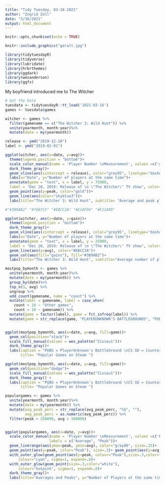 ```yaml
---
title: "Tidy Tuesday, 03-16-2021"
author: "Ingrid Zoll"
date: "3/16/2021"
output: html_document
---
```


```r
knitr::opts_chunk$set(echo = TRUE)
```

```r
knitr::include_graphics("geralt.jpg")
```

```r
library(tidytuesdayR)
library(tidyverse)
library(lubridate)
library(hrbrthemes)
library(ggdark)
library(wesanderson)
library(ggfx)
```

My boyfriend introduced me to The Witcher 

```r
# Get the Data
tuesdata <- tidytuesdayR::tt_load('2021-03-16')
games <- tuesdata$games
```

```r
witcher <- games %>%
  filter(gamename == c("The Witcher 3: Wild Hunt")) %>%
  unite(yearmonth, month:year)%>%
  mutate(date = my(yearmonth))

release <- ymd("2019-12-20")
label <- ymd("2019-02-01")

ggplot(witcher, aes(x=date, y=avg))+
  theme(legend.position = "bottom")+
  scale_color_manual(name = 'Player Number \nMeasurement', values =c('gold'="#E1AF00",'skyblue3'="#78B7C5"), labels = c("Peak", "Average"))+
  dark_theme_gray()+
  geom_vline(aes(xintercept = release), color="grey95", linetype="dashed")+
  labs(x="Date", y="Number of players at the same time")+
  annotate(geom = "text", x = label, y = 75000, 
  label = "Dec 20, 2019: Release of \n \"The Witcher\" TV show", color="grey94", size=3)+
  geom_point(aes(y=peak, color="gold"))+
  geom_line(aes(color="skyblue3"))+
  labs(title="The Witcher 3: Wild Hunt", subtitle= "Average and peak player numbers per month")

#"#3B9AB2" "#78B7C5" "#EBCC2A" "#E1AF00" "#F21A00"
```
```r
ggplot(witcher, aes(x=date, y=gain))+
  theme(legend.position = "bottom")+
  dark_theme_gray()+
  geom_vline(aes(xintercept = release), color="grey95", linetype="dashed")+
  labs(x="Date", y="Number of players at the same time")+
  annotate(geom = "text", x = label, y = 25000, 
  label = "Dec 20, 2019: Release of \n \"The Witcher\" TV show", color="grey94", size=3)+
  geom_line(aes(y=avg), color="#EBCC2A")+
  geom_col(aes(fill="gains"), fill="#3B9AB2")+
  labs(title="The Witcher 3: Wild Hunt", subtitle="Average number of players at the same time with montly gains or losses")
```

```r
mostpop_bymonth <- games %>%
  unite(yearmonth, month:year)%>%
  mutate(date = my(yearmonth)) %>%
  group_by(date)%>%
  top_n(3, avg) %>%
  ungroup %>%
  add_count(gamename, name = "count") %>%
  mutate(label = gamename, label = case_when(
    count < 10 ~ "Other games",
    count > 10 ~ gamename)) %>%
  mutate(game = factor(label), game = fct_infreq(label)) %>%
  mutate(game = str_replace(game, "PLAYERUNKNOWN'S BATTLEGROUNDS", "PUBG"), game = str_replace(game, "Counter-Strike: Global Offensive", "CS GO"))


ggplot(mostpop_bymonth, aes(x=date, y=avg, fill=game))+
  geom_col(position="stack")+
  scale_fill_manual(values = wes_palette("Zissou1"))+
  dark_theme_gray()+
  labs(caption = "PUBG = PlayerUnknown's BattleGround \nCS GO = Counter-Strike: Global Offensive",
       title= "Popular Games on Steam ")

ggplot(mostpop_bymonth, aes(x=date, y=avg, fill=game))+
  geom_col(position="dodge")+
  scale_fill_manual(values = wes_palette("Zissou1"))+
  dark_theme_gray() +
  labs(caption = "PUBG = PlayerUnknown's BattleGround \nCS GO = Counter-Strike: Global Offensive",
       title= "Popular Games on Steam ")

```


```r
populargames <- games %>%
  unite(yearmonth, month:year)%>%
  mutate(date = my(yearmonth)) %>%
  mutate(avg_peak_perc = str_replace(avg_peak_perc, "%$", ""), 
         avg_peak_perc = as.numeric(avg_peak_perc)) %>%
  filter(peak > 250000, avg > 100000)


ggplot(populargames, aes(x=date, y=avg))+
  scale_color_manual(name = 'Player Number \nMeasurement', values =c('Peak'="cyan",'Average'="hotpink"),
                    labels = c("Average", "Peak"))+
  geom_linerange(aes(ymax=peak, ymin=avg), color="gray80", size=.25)+
  geom_point(aes(y=peak, color="Peak"), size=.3)+ geom_point(aes(y=avg, color="Average"), size=.3)+
  with_outer_glow(geom_point(aes(y=peak, colour="Peak"),size=.3,color="white"),
      colour="cyan", sigma=1, expand=.8)+
  with_outer_glow(geom_point(size=.3,color="white"),
      colour="hotpink", sigma=1, expand=.8)+
  dark_theme_gray()+
  labs(title="Averages and Peaks", y="Number of Players at the same time", x="Date", color="Measurement")
```

